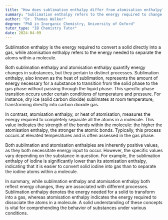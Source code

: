 ```yaml
---
title: "How does sublimation enthalpy differ from atomisation enthalpy?"
summary: "Sublimation enthalpy refers to the energy required to change a solid to a gas, while atomisation enthalpy refers to the energy needed to separate atoms in a molecule."
author: "Dr. Thomas Walker"
degree: "PhD in Inorganic Chemistry, University of Oxford"
tutor_type: "IB Chemistry Tutor"
date: 2024-04-09
---
```


Sublimation enthalpy is the energy required to convert a solid directly into a gas, while atomisation enthalpy refers to the energy needed to separate the atoms within a molecule.

Both sublimation enthalpy and atomisation enthalpy quantify energy changes in substances, but they pertain to distinct processes. Sublimation enthalpy, also known as the heat of sublimation, represents the amount of energy necessary for a substance to transition from the solid phase to the gas phase without passing through the liquid phase. This specific phase transition occurs under certain conditions of temperature and pressure. For instance, dry ice (solid carbon dioxide) sublimates at room temperature, transforming directly into carbon dioxide gas.

In contrast, atomisation enthalpy, or heat of atomisation, measures the energy required to completely separate all the atoms in a molecule. This value indicates the strength of the bonds within the molecule: the higher the atomisation enthalpy, the stronger the atomic bonds. Typically, this process occurs at elevated temperatures and is often assessed in the gas phase.

Both sublimation and atomisation enthalpies are inherently positive values, as they both necessitate energy input to occur. However, the specific values vary depending on the substance in question. For example, the sublimation enthalpy of iodine is significantly lower than its atomisation enthalpy, indicating that it is easier to convert solid iodine into gas than to separate the iodine atoms within a molecule.

In summary, while sublimation enthalpy and atomisation enthalpy both reflect energy changes, they are associated with different processes. Sublimation enthalpy denotes the energy needed for a solid to transform into a gas, whereas atomisation enthalpy indicates the energy required to dissociate the atoms in a molecule. A solid understanding of these concepts is vital for comprehending the behavior of substances under various conditions.
    